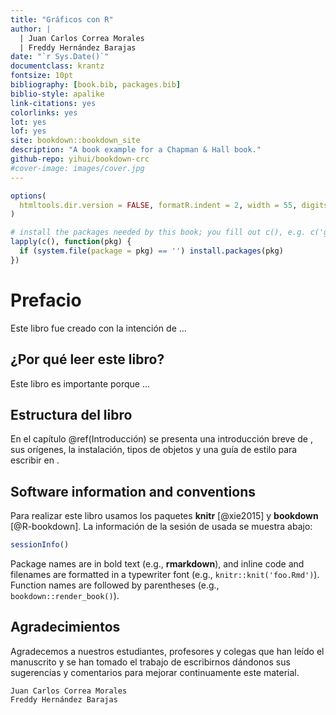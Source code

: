 ```yaml
--- 
title: "Gráficos con R"
author: |
  | Juan Carlos Correa Morales
  | Freddy Hernández Barajas
date: "`r Sys.Date()`"
documentclass: krantz
fontsize: 10pt
bibliography: [book.bib, packages.bib]
biblio-style: apalike
link-citations: yes
colorlinks: yes
lot: yes
lof: yes
site: bookdown::bookdown_site
description: "A book example for a Chapman & Hall book."
github-repo: yihui/bookdown-crc
#cover-image: images/cover.jpg
---
```


```r
options(
  htmltools.dir.version = FALSE, formatR.indent = 2, width = 55, digits = 4
)

# install the packages needed by this book; you fill out c(), e.g. c('ggplot2', 'dplyr')
lapply(c(), function(pkg) {
  if (system.file(package = pkg) == '') install.packages(pkg)
})
```

# Prefacio {-}

Este libro fue creado con la intención de ...

## ¿Por qué leer este libro? {-}

Este libro es importante porque ...

## Estructura del libro {-}

En el capítulo \@ref(Introducción) se presenta una introducción breve de \proglang{R}, sus orígenes, la instalación, tipos de objetos y una guía de estilo para escribir en \proglang{R}.

## Software information and conventions {-}

Para realizar este libro usamos los paquetes **knitr**\index{knitr} [@xie2015] y **bookdown**\index{bookdown} [@R-bookdown]. La información de la sesión de \proglang{R} usada se muestra abajo:

```r
sessionInfo()
```

Package names are in bold text (e.g., **rmarkdown**), and inline code and filenames are formatted in a typewriter font (e.g., `knitr::knit('foo.Rmd')`). Function names are followed by parentheses (e.g., `bookdown::render_book()`).

## Agradecimientos {-}

Agradecemos a nuestros estudiantes, profesores y colegas que han leído el manuscrito y se han tomado el trabajo de escribirnos dándonos sus sugerencias y comentarios para mejorar continuamente este material.

```block2
Juan Carlos Correa Morales  
Freddy Hernández Barajas
```

